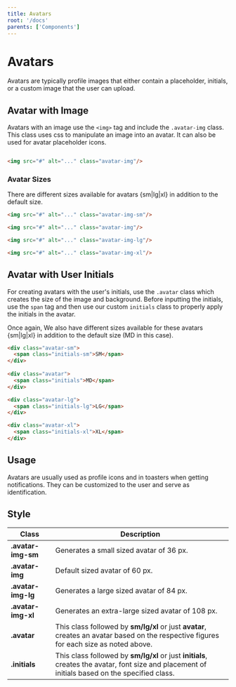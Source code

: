```yaml
---
title: Avatars
root: '/docs'
parents: ['Components']
---
```


# Avatars

Avatars are typically profile images that either contain a placeholder, initials, or a custom image that the user can upload.

## Avatar with Image

Avatars with an image use the `<img>` tag and include the `.avatar-img` class. This class uses css to manipulate an image into an avatar. It can also be used for avatar placeholder icons. 

```html

<img src="#" alt="..." class="avatar-img"/>

```

### Avatar Sizes

There are different sizes available for avatars {sm|lg|xl} in addition to the default size. 

```html
<img src="#" alt="..." class="avatar-img-sm"/>

<img src="#" alt="..." class="avatar-img"/>

<img src="#" alt="..." class="avatar-img-lg"/>

<img src="#" alt="..." class="avatar-img-xl"/>
```

## Avatar with User Initials

For creating avatars with the user's initials, use the `.avatar` class which creates the size of the image and background. Before inputting the initials, use the `span` tag and then use our custom `initials` class to properly apply the initials in the avatar. 

Once again, We also have different sizes available for these avatars {sm|lg|xl} in addition to the default size (MD in this case).

```html
<div class="avatar-sm">
  <span class="initials-sm">SM</span>
</div>
    
<div class="avatar">
  <span class="initials">MD</span>
</div>

<div class="avatar-lg">
  <span class="initials-lg">LG</span>
</div>

<div class="avatar-xl">
  <span class="initials-xl">XL</span>
</div>
```

## Usage

Avatars are usually used as profile icons and in toasters when getting notifications. They can be customized to the user and serve as identification.

## Style

<table class="table">
  <thead>
    <tr>
      <th>Class</th>
      <th>Description</th>
    </tr>
  </thead>
  <tbody>
    <tr>
      <td><b>.avatar-img-sm</b></td>
      <td>Generates a small sized avatar of 36 px.</td>
    </tr>
    <tr>
      <td><b>.avatar-img</b></td>
      <td>Default sized avatar of 60 px.</td>
    </tr>
    <tr>
      <td><b>.avatar-img-lg</b></td>
      <td>Generates a large sized avatar of 84 px.</td>
    </tr>
    <tr>
      <td><b>.avatar-img-xl</b></td>
      <td>Generates an extra-large sized avatar of 108 px.</td>
    </tr>
    <tr>
      <td><b>.avatar</b></td>
      <td>This class followed by <b>sm/lg/xl</b> or just <b>avatar</b>, creates an avatar based on the respective figures for each size as noted above.</td>
    </tr>
    <tr>
      <td><b>.initials</b></td>
      <td>This class followed by <b>sm/lg/xl</b> or just <b>initials</b>, creates the avatar, font size and placement of initials based on the specified class.</td>
    </tr>
  </tbody>
</table>